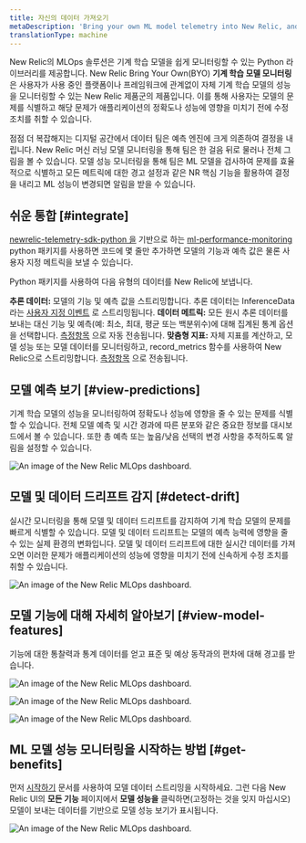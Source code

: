 ```yaml
---
title: 자신의 데이터 가져오기
metaDescription: 'Bring your own ML model telemetry into New Relic, and start getting value from your ML model data in just a few minutes'
translationType: machine
---
```








New Relic의 MLOps 솔루션은 기계 학습 모델을 쉽게 모니터링할 수 있는 Python 라이브러리를 제공합니다. New Relic Bring Your Own(BYO) **기계 학습 모델 모니터링** 은 사용자가 사용 중인 플랫폼이나 프레임워크에 관계없이 자체 기계 학습 모델의 성능을 모니터링할 수 있는 New Relic 제품군의 제품입니다. 이를 통해 사용자는 모델의 문제를 식별하고 해당 문제가 애플리케이션의 정확도나 성능에 영향을 미치기 전에 수정 조치를 취할 수 있습니다.

점점 더 복잡해지는 디지털 공간에서 데이터 팀은 예측 엔진에 크게 의존하여 결정을 내립니다. New Relic 머신 러닝 모델 모니터링을 통해 팀은 한 걸음 뒤로 물러나 전체 그림을 볼 수 있습니다. 모델 성능 모니터링을 통해 팀은 ML 모델을 검사하여 문제를 효율적으로 식별하고 모든 메트릭에 대한 경고 설정과 같은 NR 핵심 기능을 활용하여 결정을 내리고 ML 성능이 변경되면 알림을 받을 수 있습니다.

## 쉬운 통합 [#integrate]

[newrelic-telemetry-sdk-python 을](https://github.com/newrelic/newrelic-telemetry-sdk-python) 기반으로 하는 [ml-performance-monitoring](https://github.com/newrelic-experimental/ml-performance-monitoring) python 패키지를 사용하면 코드에 몇 줄만 추가하면 모델의 기능과 예측 값은 물론 사용자 지정 메트릭을 보낼 수 있습니다.

Python 패키지를 사용하여 다음 유형의 데이터를 New Relic에 보냅니다.

**추론 데이터:** 모델의 기능 및 예측 값을 스트리밍합니다. 추론 데이터는 InferenceData라는 [사용자 지정 이벤트](https://docs.newrelic.com/docs/data-apis/ingest-apis/introduction-event-api/) 로 스트리밍됩니다. **데이터 메트릭:** 모든 원시 추론 데이터를 보내는 대신 기능 및 예측(예: 최소, 최대, 평균 또는 백분위수)에 대해 집계된 통계 옵션을 선택합니다. [측정항목](https://docs.newrelic.com/docs/data-apis/ingest-apis/metric-api/introduction-metric-api/) 으로 자동 전송됩니다. **맞춤형 지표:** 자체 지표를 계산하고, 모델 성능 또는 모델 데이터를 모니터링하고, record_metrics 함수를 사용하여 New Relic으로 스트리밍합니다. [측정항목](https://docs.newrelic.com/docs/data-apis/ingest-apis/metric-api/introduction-metric-api/) 으로 전송됩니다.

## 모델 예측 보기 [#view-predictions]

기계 학습 모델의 성능을 모니터링하여 정확도나 성능에 영향을 줄 수 있는 문제를 식별할 수 있습니다. 전체 모델 예측 및 시간 경과에 따른 분포와 같은 중요한 정보를 대시보드에서 볼 수 있습니다. 또한 총 예측 또는 높음/낮음 선택의 변경 사항을 추적하도록 알림을 설정할 수 있습니다.

<img
  title="An image of the model performance and predictions in New Relic"
  alt="An image of the New Relic MLOps dashboard."
  src={modelperformancemonitoringPredictions}
/>

## 모델 및 데이터 드리프트 감지 [#detect-drift]

실시간 모니터링을 통해 모델 및 데이터 드리프트를 감지하여 기계 학습 모델의 문제를 빠르게 식별할 수 있습니다. 모델 및 데이터 드리프트는 모델의 예측 능력에 영향을 줄 수 있는 실제 환경의 변화입니다. 모델 및 데이터 드리프트에 대한 실시간 데이터를 가져오면 이러한 문제가 애플리케이션의 성능에 영향을 미치기 전에 신속하게 수정 조치를 취할 수 있습니다.

<img
  title="An image of the model and data drift in New Relic"
  alt="An image of the New Relic MLOps dashboard."
  src={modelperformancemonitoringPerformanceDrift}
/>

## 모델 기능에 대해 자세히 알아보기 [#view-model-features]

기능에 대한 통찰력과 통계 데이터를 얻고 표준 및 예상 동작과의 편차에 대해 경고를 받습니다.

<img
  title="An image of the model features in New Relic"
  alt="An image of the New Relic MLOps dashboard."
  src={modelperformancemonitoringModelFeatures}
/>

<img
  title="An image of the feature distribution in New Relic"
  alt="An image of the New Relic MLOps dashboard."
  src={modelperformancemonitoringFeatureDistribution}
/>

<img
  title="An image of the model count, missing values, and standard deviation in New Relic"
  alt="An image of the New Relic MLOps dashboard."
  src={modelperformancemonitoringStandardDeviation}
/>

## ML 모델 성능 모니터링을 시작하는 방법 [#get-benefits]

먼저 [시작하기](https://docs.newrelic.com/docs/mlops/bring-your-own/getting-started-byo/) 문서를 사용하여 모델 데이터 스트리밍을 시작하세요. 그런 다음 New Relic UI의 **모든 기능** 페이지에서 **모델 성능을** 클릭하면(고정하는 것을 잊지 마십시오) 모델이 보내는 데이터를 기반으로 모델 성능 보기가 표시됩니다.

<img
  title="An image of the model performance tab in the New Relic navigation menu"
  alt="An image of the New Relic MLOps dashboard."
  src={modelperformancemonitoringModelPerformanceTab}
/>